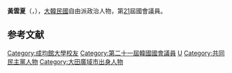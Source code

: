 {{BLP unsourced|time=2020-10-08T08:00:55+00:00}}
{{Infobox politician
| name = 黃雲夏<br>{{lang|ko|황운하}}
| image = 
| caption = 
| birth_date = {{Birth date and age|1962|9|10}}
| birth_place = {{KOR}}[[忠清南道|忠清南道]][[大田廣域市|大田市]]（今大田廣域市）
| residence = {{KOR}}[[大田廣域市|大田廣域市]]
| nationality = {{ROK}}
| party = {{MPK}}
| other_names = 
| alma_mater = [[成均館大學|成均館大學]]
| office = {{flagicon|South Korea}} 第21屆[[韓國國會|韓國國會]]議員
| term_start = 2020年5月30日
| term_end = 
| constituency = [[大田廣域市|大田]][[中區_(大田)|中區]]
| predecessor = {{tsl|ko|이은권|李殷權}}
| successor = 
}}

'''黃雲夏'''（{{kor|황운하|黃雲夏|Hwang Un-ha}}，{{bd|1962年|9月10日}}），[[大韓民國|大韓民國]]自由派政治人物，第[[第21屆大韓民國國會議員名單|21]]屆國會議員。

== 参考文献 ==
<references />

{{DEFAULTSORT:Hwang Un-ha}}
[[Category:成均館大學校友|Category:成均館大學校友]]
[[Category:第二十一屆韓國國會議員|Category:第二十一屆韓國國會議員]]
[[Category:黃姓|U]]
[[Category:共同民主黨人物|Category:共同民主黨人物]]
[[Category:大田廣域市出身人物|Category:大田廣域市出身人物]]